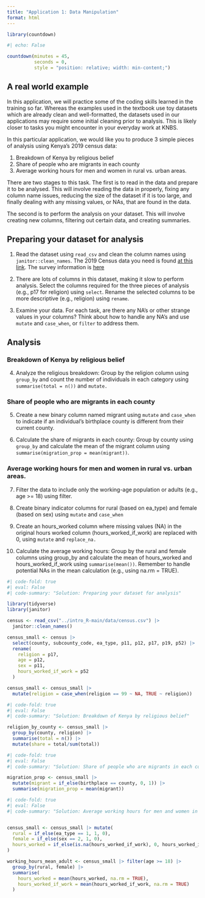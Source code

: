 ```yaml
---
title: "Application 1: Data Manipulation"
format: html
---
```


```r
library(countdown)
```

```r
#| echo: False

countdown(minutes = 45,
          seconds = 0,
          style = "position: relative; width: min-content;")
```

## A real world example

In this application, we will practice some of the coding skills learned in the training so far. Whereas the examples used in the textbook use toy datasets which are already clean and well-formatted, the datasets used in our applications may require some initial cleaning prior to analysis. This is likely closer to tasks you might encounter in your everyday work at KNBS.

In this particular application, we would like you to produce 3 simple pieces of analysis using Kenya's 2019 census data:

1.  Breakdown of Kenya by religious belief
2.  Share of people who are migrants in each county
3.  Average working hours for men and women in rural vs. urban areas.

There are two stages to this task. The first is to read in the data and prepare it to be analysed. This will involve reading the data in properly, fixing any column name issues, reducing the size of the dataset if it is too large, and finally dealing with any missing values, or NAs, that are found in the data.

The second is to perform the analysis on your dataset. This will involve creating new columns, filtering out certain data, and creating summaries.

## Preparing your dataset for analysis

1.  Read the dataset using `read_csv` and clean the column names using `janitor::clean_names`. The 2019 Census data you need is found [at this link](https://www.dropbox.com/scl/fi/u1qj4w6esocw8fdz76tp4/census19.csv?rlkey=e2vggjqsewpmaywdwmvprbrov&e=1&st=puahp5wg&dl=0). The survey information is [here](https://statistics.knbs.or.ke/nada/index.php/catalog/116/download/534)

2.  There are lots of columns in this dataset, making it slow to perform analysis. Select the columns required for the three pieces of analysis (e.g., p17 for religion) using `select`. Rename the selected columns to be more descriptive (e.g., religion) using `rename`.

3.  Examine your data. For each task, are there any NA's or other strange values in your columns? Think about how to handle any NA's and use `mutate` and `case_when`, or `filter` to address them.

## Analysis

### Breakdown of Kenya by religious belief

4.  Analyze the religious breakdown: Group by the religion column using `group_by` and count the number of individuals in each category using `summarise(total = n())` and `mutate.`

### Share of people who are migrants in each county

5.  Create a new binary column named migrant using `mutate` and `case_when` to indicate if an individual's birthplace county is different from their current county.

6.  Calculate the share of migrants in each county: Group by county using `group_by` and calculate the mean of the migrant column using `summarise(migration_prop = mean(migrant))`.

### Average working hours for men and women in rural vs. urban areas.

7.  Filter the data to include only the working-age population or adults (e.g., age \>= 18) using filter.

8.  Create binary indicator columns for rural (based on ea_type) and female (based on sex) using `mutate` and `case_when`

9.  Create an hours_worked column where missing values (NA) in the original hours worked column (hours_worked_if_work) are replaced with 0, using `mutate` and `replace_na.`

10. Calculate the average working hours: Group by the rural and female columns using group_by and calculate the mean of hours_worked and hours_worked_if_work using `summarise(mean())`. Remember to handle potential NAs in the mean calculation (e.g., using na.rm = TRUE).

```r
#| code-fold: true
#| eval: False
#| code-summary: "Solution: Preparing your dataset for analysis"

library(tidyverse)
library(janitor)

census <- read_csv("../intro_R-main/data/census.csv") |>
  janitor::clean_names()

census_small <- census |>
  select(county, subcounty_code, ea_type, p11, p12, p17, p19, p52) |>
  rename(
    religion = p17,
    age = p12,
    sex = p11,
    hours_worked_if_work = p52
  )

census_small <- census_small |>
  mutate(religion = case_when(religion == 99 ~ NA, TRUE ~ religion))
```

```r
#| code-fold: true
#| eval: False
#| code-summary: "Solution: Breakdown of Kenya by religious belief"

religion_by_county <- census_small |>
  group_by(county, religion) |>
  summarise(total = n()) |>
  mutate(share = total/sum(total))
```

```r
#| code-fold: true
#| eval: False
#| code-summary: "Solution: Share of people who are migrants in each county"

migration_prop <- census_small |>
  mutate(migrant = if_else(birthplace == county, 0, 1)) |>
  summarise(migration_prop = mean(migrant))
```

```r
#| code-fold: true 
#| eval: False 
#| code-summary: "Solution: Average working hours for men and women in rural vs. urban areas"


census_small <- census_small |> mutate(
  rural = if_else(ea_type == 1, 1, 0),
  female = if_else(sex == 2, 1, 0),
  hours_worked = if_else(is.na(hours_worked_if_work), 0, hours_worked_if_work)
)

working_hours_mean_adult <- census_small |> filter(age >= 18) |>
  group_by(rural, female) |>
  summarise(
    hours_worked = mean(hours_worked, na.rm = TRUE),
    hours_worked_if_work = mean(hours_worked_if_work, na.rm = TRUE)
  )
```
